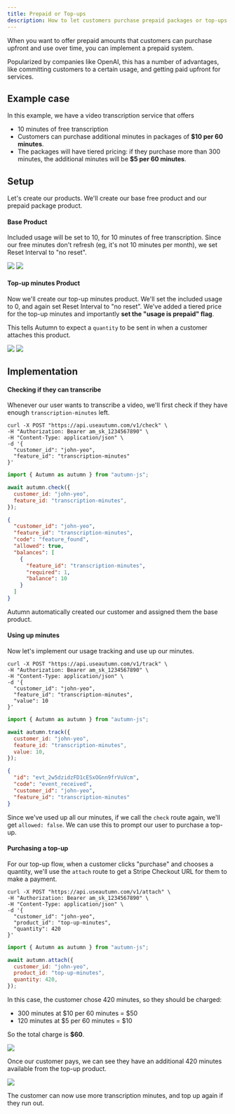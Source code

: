```yaml
---
title: Prepaid or Top-ups
description: How to let customers purchase prepaid packages or top-ups for your product.
---
```


When you want to offer prepaid amounts that customers can purchase upfront and use over time, you can implement a prepaid system.

Popularized by companies like OpenAI, this has a number of advantages, like committing customers to a certain usage, and getting paid upfront for services.

## Example case

In this example, we have a video transcription service that offers

- 10 minutes of free transcription
- Customers can purchase additional minutes in packages of **$10 per 60 minutes**.
- The packages will have tiered pricing: if they purchase more than 300 minutes, the additional minutes will be **$5 per 60 minutes**.

## Setup

Let's create our products. We'll create our base free product and our prepaid package product.

#### Base Product

Included usage will be set to 10, for 10 minutes of free transcription. Since our free minutes don't refresh (eg, it's not 10 minutes per month), we set Reset Interval to "no reset".

<img src="/assets/guides/prepaid/base-item.png" />
<img src="/assets/guides/prepaid/base-product.png" />

#### Top-up minutes Product

Now we'll create our top-up minutes product. We'll set the included usage to 0, and again set Reset Interval to "no reset". We've added a tiered price for the top-up minutes and importantly **set the "usage is prepaid" flag**.

This tells Autumn to expect a `quantity` to be sent in when a customer attaches this product.

<img src="/assets/guides/prepaid/topup-item.png" />
<img src="/assets/guides/prepaid/topup-product.png" />

## Implementation

#### Checking if they can transcribe

Whenever our user wants to transcribe a video, we'll first check if they have enough `transcription-minutes` left.

<CodeGroup>

```shell cURL
curl -X POST "https://api.useautumn.com/v1/check" \
-H "Authorization: Bearer am_sk_1234567890" \
-H "Content-Type: application/json" \
-d '{
  "customer_id": "john-yeo",
  "feature_id": "transcription-minutes"
}'
```

```javascript Typescript
import { Autumn as autumn } from "autumn-js";

await autumn.check({
  customer_id: "john-yeo",
  feature_id: "transcription-minutes",
});
```

</CodeGroup>

```json
{
  "customer_id": "john-yeo",
  "feature_id": "transcription-minutes",
  "code": "feature_found",
  "allowed": true,
  "balances": [
    {
      "feature_id": "transcription-minutes",
      "required": 1,
      "balance": 10
    }
  ]
}
```

<Check>
  Autumn automatically created our customer and assigned them the base product.
</Check>

#### Using up minutes

Now let's implement our usage tracking and use up our minutes.

<CodeGroup>

```shell cURL
curl -X POST "https://api.useautumn.com/v1/track" \
-H "Authorization: Bearer am_sk_1234567890" \
-H "Content-Type: application/json" \
-d '{
  "customer_id": "john-yeo",
  "feature_id": "transcription-minutes",
  "value": 10
}'
```

```javascript Typescript
import { Autumn as autumn } from "autumn-js";

await autumn.track({
  customer_id: "john-yeo",
  feature_id: "transcription-minutes",
  value: 10,
});
```

</CodeGroup>

```json
{
  "id": "evt_2w5dzidzFD1cESxOGnn9frVuVcm",
  "code": "event_received",
  "customer_id": "john-yeo",
  "feature_id": "transcription-minutes"
}
```

Since we've used up all our minutes, if we call the `check` route again, we'll get `allowed: false`. We can use this to prompt our user to purchase a top-up.

#### Purchasing a top-up

For our top-up flow, when a customer clicks "purchase" and chooses a quantity, we'll use the `attach` route to get a Stripe Checkout URL for them to make a payment.

<CodeGroup>

```shell cURL
curl -X POST "https://api.useautumn.com/v1/attach" \
-H "Authorization: Bearer am_sk_1234567890" \
-H "Content-Type: application/json" \
-d '{
  "customer_id": "john-yeo",
  "product_id": "top-up-minutes",
  "quantity": 420
}'
```

```javascript Typescript
import { Autumn as autumn } from "autumn-js";

await autumn.attach({
  customer_id: "john-yeo",
  product_id: "top-up-minutes",
  quantity: 420,
});
```

</CodeGroup>

In this case, the customer chose 420 minutes, so they should be charged:

- 300 minutes at \$10 per 60 minutes = \$50
- 120 minutes at \$5 per 60 minutes = \$10

So the total charge is **\$60**.

<img src="/assets/guides/prepaid/checkout.png" />

Once our customer pays, we can see they have an additional 420 minutes available from the top-up product.

<img src="/assets/guides/prepaid/customer-balance.png" />

The customer can now use more transcription minutes, and top up again if they run out.
